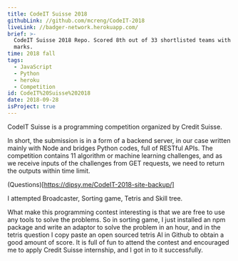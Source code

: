 ```yaml
---
title: CodeIT Suisse 2018
githubLink: //github.com/mcreng/CodeIT-2018
liveLink: //badger-network.herokuapp.com/
brief: >-
  CodeIT Suisse 2018 Repo. Scored 8th out of 33 shortlisted teams with 4141
  marks.
time: 2018 fall
tags:
  - JavaScript
  - Python
  - heroku
  - Competition
id: CodeIT%20Suisse%202018
date: 2018-09-28
isProject: true
---
```


CodeIT Suisse is a programming competition organized by Credit Suisse.

In short, the submission is in a form of a backend server, in our case written mainly with Node and bridges Python codes, full of RESTful APIs. The competition contains 11 algorithm or machine learning challenges, and as we receive inputs of the challenges from GET requests, we need to return the outputs within time limit.

(Questions)[https://dipsy.me/CodeIT-2018-site-backup/]

I attempted Broadcaster, Sorting game, Tetris and Skill tree.

What make this programming contest interesting is that we are free to use any tools to solve the problems. So in sorting game, I just installed an npm package and write an adaptor to solve the problem in an hour, and in the tetris question I copy paste an open sourced tetris AI in Github to obtain a good amount of score. It is full of fun to attend the contest and encouraged me to apply Credit Suisse internship, and I got in to it successfully.
